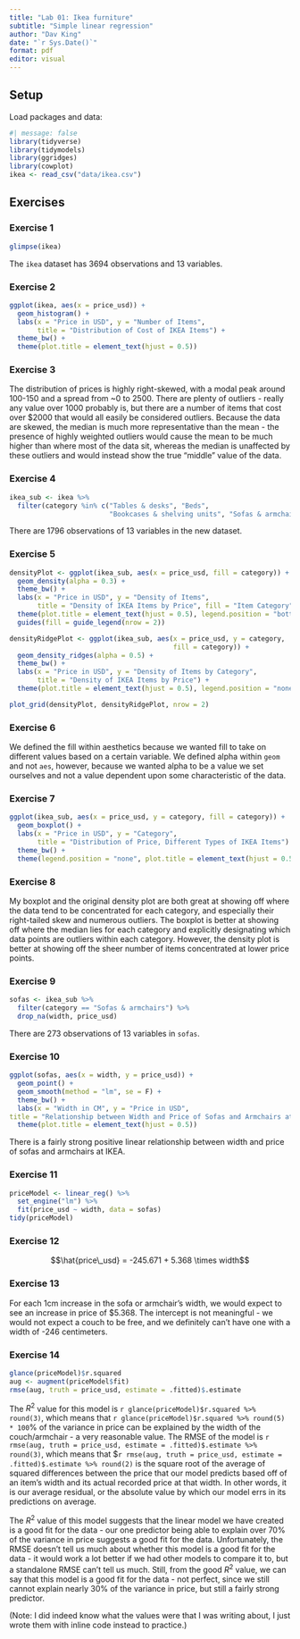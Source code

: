 ---
title: "Lab 01: Ikea furniture"
subtitle: "Simple linear regression"
author: "Dav King"
date: "`r Sys.Date()`"
format: pdf
editor: visual
---

## Setup

Load packages and data:

```{r load-pkg-data}
#| message: false
library(tidyverse)
library(tidymodels)
library(ggridges)
library(cowplot)
ikea <- read_csv("data/ikea.csv")
```

\pagebreak

## Exercises

### Exercise 1

```{r glimpse-data}
glimpse(ikea)
```

The `ikea` dataset has 3694 observations and 13 variables.

\pagebreak

### Exercise 2

```{r ex-2}
ggplot(ikea, aes(x = price_usd)) +
  geom_histogram() +
  labs(x = "Price in USD", y = "Number of Items",
       title = "Distribution of Cost of IKEA Items") +
  theme_bw() +
  theme(plot.title = element_text(hjust = 0.5))
```


\pagebreak

### Exercise 3

The distribution of prices is highly right-skewed, with a modal peak around 100-150 and a spread from ~0 to 2500. There are plenty of outliers - really any value over 1000 probably is, but there are a number of items that cost over $2000 that would all easily be considered outliers. Because the data are skewed, the median is much more representative than the mean - the presence of highly weighted outliers would cause the mean to be much higher than where most of the data sit, whereas the median is unaffected by these outliers and would instead show the true "middle" value of the data.

\pagebreak

### Exercise 4

```{r ex-4}
ikea_sub <- ikea %>% 
  filter(category %in% c("Tables & desks", "Beds",
                         "Bookcases & shelving units", "Sofas & armchairs"))
```

There are 1796 observations of 13 variables in the new dataset.

\pagebreak

### Exercise 5

```{r ex-5, fig.height = 10}
densityPlot <- ggplot(ikea_sub, aes(x = price_usd, fill = category)) + 
  geom_density(alpha = 0.3) +
  theme_bw() +
  labs(x = "Price in USD", y = "Density of Items", 
       title = "Density of IKEA Items by Price", fill = "Item Category") +
  theme(plot.title = element_text(hjust = 0.5), legend.position = "bottom") +
  guides(fill = guide_legend(nrow = 2))

densityRidgePlot <- ggplot(ikea_sub, aes(x = price_usd, y = category,
                                         fill = category)) +
  geom_density_ridges(alpha = 0.5) +
  theme_bw() +
  labs(x = "Price in USD", y = "Density of Items by Category",
       title = "Density of IKEA Items by Price") +
  theme(plot.title = element_text(hjust = 0.5), legend.position = "none")

plot_grid(densityPlot, densityRidgePlot, nrow = 2)
```

\pagebreak

### Exercise 6

We defined the fill within aesthetics because we wanted fill to take on different values based on a certain variable. We defined alpha within `geom` and not `aes`, however, because we wanted alpha to be a value we set ourselves and not a value dependent upon some characteristic of the data.

\pagebreak

### Exercise 7

```{r ex-7}
ggplot(ikea_sub, aes(x = price_usd, y = category, fill = category)) +
  geom_boxplot() +
  labs(x = "Price in USD", y = "Category",
       title = "Distribution of Price, Different Types of IKEA Items") +
  theme_bw() +
  theme(legend.position = "none", plot.title = element_text(hjust = 0.5))
```


\pagebreak

### Exercise 8

My boxplot and the original density plot are both great at showing off where the data tend to be concentrated for each category, and especially their right-tailed skew and numerous outliers. The boxplot is better at showing off where the median lies for each category and explicitly designating which data points are outliers within each category. However, the density plot is better at showing off the sheer number of items concentrated at lower price points.

\pagebreak

### Exercise 9

```{r ex-9}
sofas <- ikea_sub %>% 
  filter(category == "Sofas & armchairs") %>% 
  drop_na(width, price_usd)
```

There are 273 observations of 13 variables in `sofas`.

\pagebreak

### Exercise 10

```{r ex-10}
ggplot(sofas, aes(x = width, y = price_usd)) +
  geom_point() +
  geom_smooth(method = "lm", se = F) +
  theme_bw() +
  labs(x = "Width in CM", y = "Price in USD",
title = "Relationship between Width and Price of Sofas and Armchairs at IKEA") +
  theme(plot.title = element_text(hjust = 0.5))
```

There is a fairly strong positive linear relationship between width and price of sofas and armchairs at IKEA.

\pagebreak

### Exercise 11

```{r ex-11}
priceModel <- linear_reg() %>% 
  set_engine("lm") %>% 
  fit(price_usd ~ width, data = sofas)
tidy(priceModel)
```


\pagebreak

### Exercise 12

$$\hat{price\_usd} = -245.671 +  5.368 \times width$$

\pagebreak

### Exercise 13

For each 1cm increase in the sofa or armchair's width, we would expect to see an increase in price of $5.368. The intercept is not meaningful - we would not expect a couch to be free, and we definitely can't have one with a width of -246 centimeters.

\pagebreak

### Exercise 14

```{r ex-14}
glance(priceModel)$r.squared
aug <- augment(priceModel$fit)
rmse(aug, truth = price_usd, estimate = .fitted)$.estimate
```

The $R^2$ value for this model is `r glance(priceModel)$r.squared %>% round(3)`, which means that `r glance(priceModel)$r.squared %>% round(5) * 100`% of the variance in price can be explained by the width of the couch/armchair - a very reasonable value. The RMSE of the model is `r rmse(aug, truth = price_usd, estimate = .fitted)$.estimate %>% round(3)`, which means that \$`r rmse(aug, truth = price_usd, estimate = .fitted)$.estimate %>% round(2)` is the square root of the average of squared differences between the price that our model predicts based off of an item's width and its actual recorded price at that width. In other words, it is our average residual, or the absolute value by which our model errs in its predictions on average.

The $R^2$ value of this model suggests that the linear model we have created is a good fit for the data - our one predictor being able to explain over 70% of the variance in price suggests a good fit for the data. Unfortunately, the RMSE doesn't tell us much about whether this model is a good fit for the data - it would work a lot better if we had other models to compare it to, but a standalone RMSE can't tell us much. Still, from the good $R^2$ value, we can say that this model is a good fit for the data - not perfect, since we still cannot explain nearly 30% of the variance in price, but still a fairly strong predictor.

(Note: I did indeed know what the values were that I was writing about, I just wrote them with inline code instead to practice.)
